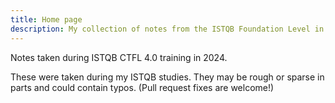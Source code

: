 ```yaml
---
title: Home page
description: My collection of notes from the ISTQB Foundation Level in Software Testing.
---
```


Notes taken during ISTQB CTFL 4.0 training in 2024.

These were taken during my ISTQB studies. They may be rough or sparse in parts and could contain typos. (Pull request fixes are welcome!)
